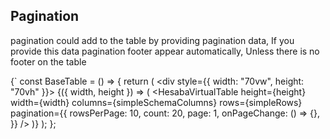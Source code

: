 ## Pagination

pagination could add to the table by providing pagination data, If you provide this data pagination
footer appear automatically, Unless there is no footer on the table


<Pagination />


<SyntaxHighlighter>{`
const BaseTable = () => {
  return (
    <div style={{ width: "70vw", height: "70vh" }}>
      <AutoSizer>
        {({ width, height }) => (
          <HesabaVirtualTable
            height={height}
            width={width}
            columns={simpleSchemaColumns}
            rows={simpleRows}
            pagination={{
              rowsPerPage: 10,
              count: 20,
              page: 1,
              onPageChange: () => {},
           }}
          />
        )}
      </AutoSizer>
    </div>
  );
};

